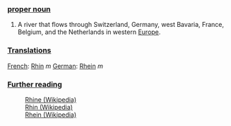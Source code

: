 ===[[proper noun]]===

# A river that flows through Switzerland, Germany, west Bavaria, France, Belgium, and the Netherlands in western [[Europe]].

===[[Translations]]===
[[French]]: [[Rhin]] ''m''
[[German]]: [[Rhein]] ''m''

===[[Further reading]]===

:[[en:Rhine|Rhine (Wikipedia)]]
:[[fr:Rhin|Rhin (Wikipedia)]]
:[[de:Rhein|Rhein (Wikipedia)]]